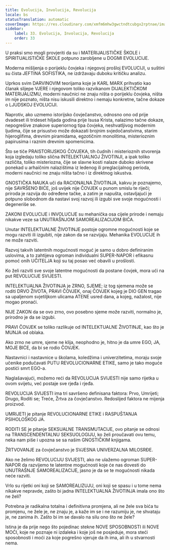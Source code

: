 ```yaml
---
title: Evolucija, Involucija, Revolucija
locale: bs
statusTranslation: automatic
coverImage: https://res.cloudinary.com/xmfm6mhw3gwctndtcubgx2rptnae/image/upload/v1740337243/small_cover_educacion_fundamental_a051170f1c.webp
sidebar:
    label: 33. Evolucija, Involucija, Revolucija
    order: 33
---
```

U praksi smo mogli provjeriti da su i MATERIJALISTIČKE ŠKOLE i SPIRITUALISTIČKE ŠKOLE potpuno zarobljene u DOGMI EVOLUCIJE.

Moderna mišljenja o porijeklu čovjeka i njegovoj prošloj EVOLUCIJI, u suštini su čista JEFTINA SOFISTIKA, ne izdržavaju duboku kritičku analizu.

Uprkos svim DARVINOVIM teorijama koje je KARL MARX prihvatio kao članak slijepe VJERE i njegovom toliko razvikanom DIJALEKTIČKOM MATERIJALIZMU, moderni naučnici ne znaju ništa o porijeklu čovjeka, ništa im nije poznato, ništa nisu iskusili direktno i nemaju konkretne, tačne dokaze o LJUDSKOJ EVOLUCIJI.

Naprotiv, ako uzmemo istorijsko čovječanstvo, odnosno ono od prije dvadeset ili trideset hiljada godina prije Isusa Krista, nalazimo tačne dokaze, nepogrešive znakove superiornog tipa čovjeka, neshvatljivog modernim ljudima, čije se prisustvo može dokazati brojnim svjedočanstvima, starim hijeroglifima, drevnim piramidama, egzotičnim monolitima, misterioznim papirusima i raznim drevnim spomenicima.

Što se tiče PRAISTORIJSKOG ČOVJEKA, tih čudnih i misterioznih stvorenja koja izgledaju toliko slična INTELEKTUALNOJ ŽIVOTINJI, a ipak toliko različita, toliko misteriozna, čije se slavne kosti nalaze duboko skrivene ponekad u arhaičnim nalazištima iz ledenog ili preglacijalnog perioda, moderni naučnici ne znaju ništa tačno i iz direktnog iskustva.

GNOSTIČKA NAUKA uči da RACIONALNA ŽIVOTINJA, kakvu je poznajemo, nije SAVRŠENO BIĆE, još uvijek nije ČOVJEK u punom smislu te riječi; priroda je razvija do određene tačke, a zatim je napušta, ostavljajući je potpuno slobodnom da nastavi svoj razvoj ili izgubi sve svoje mogućnosti i degeneriše se.

ZAKONI EVOLUCIJE i INVOLUCIJE su mehanička osa cijele prirode i nemaju nikakve veze sa UNUTRAŠNJOM SAMOREALIZACIJOM BIĆA.

Unutar INTELEKTUALNE ŽIVOTINJE postoje ogromne mogućnosti koje se mogu razviti ili izgubiti, nije zakon da se razvijaju. Mehanika EVOLUCIJE ih ne može razviti.

Razvoj takvih latentnih mogućnosti moguć je samo u dobro definiranim uslovima, a to zahtijeva ogroman individualni SUPER-NAPOR i efikasnu pomoć onih UČITELJA koji su taj posao već obavili u prošlosti.

Ko želi razviti sve svoje latentne mogućnosti da postane čovjek, mora ući na put REVOLUCIJE SVIJESTI.

INTELEKTUALNA ŽIVOTINJA je ZRNO, SJEME; iz tog sjemena može se roditi DRVO ŽIVOTA, PRAVI ČOVJEK, onaj ČOVJEK kojeg je DIO GEN tragao sa upaljenom svjetiljkom ulicama ATENE usred dana, a kojeg, nažalost, nije mogao pronaći.

NIJE ZAKON da se ovo zrno, ovo posebno sjeme može razviti, normalno je, prirodno je da se izgubi.

PRAVI ČOVJEK se toliko razlikuje od INTELEKTUALNE ŽIVOTINJE, kao što je MUNJA od oblaka.

Ako zrno ne umre, sjeme ne klija, neophodno je, hitno je da umre EGO, JA, MOJE BIĆE, da bi se rodio ČOVJEK.

Nastavnici i nastavnice u školama, koledžima i univerzitetima, moraju svoje učenike podučavati PUTU REVOLUCIONARNE ETIKE, samo je tako moguće postići smrt EGO-a.

Naglašavajući, možemo reći da REVOLUCIJA SVIJESTI nije samo rijetka u ovom svijetu, već postaje sve rjeđa i rjeđa.

REVOLUCIJA SVIJESTI ima tri savršeno definisana faktora: Prvo, Umrijeti; Drugo, Roditi se; Treće, Žrtva za čovječanstvo. Redoslijed faktora ne mijenja proizvod.

UMRIJETI je pitanje REVOLUCIONARNE ETIKE i RASPUŠTANJA PSIHOLOŠKOG JA.

RODITI SE je pitanje SEKSUALNE TRANSMUTACIJE, ovo pitanje se odnosi na TRANSCENDENTALNU SEKSUOLOGIJU, ko želi proučavati ovu temu, neka nam piše i upozna se sa našim GNOSTIČKIM knjigama.

ŽRTVOVANJE za čovječanstvo je SVJESNA UNIVERZALNA MILOSRĐE.

Ako ne želimo REVOLUCIJU SVIJESTI, ako ne ulažemo ogroman SUPER-NAPOR da razvijemo te latentne mogućnosti koje će nas dovesti do UNUTRAŠNJE SAMOREALIZACIJE, jasno je da se te mogućnosti nikada neće razviti.

Vrlo su rijetki oni koji se SAMOREALIZUJU, oni koji se spasu i u tome nema nikakve nepravde, zašto bi jadna INTELEKTUALNA ŽIVOTINJA imala ono što ne želi?

Potrebna je radikalna totalna i definitivna promjena, ali ne žele sva bića tu promjenu, ne žele je, ne znaju je, a kaže im se i ne razumiju je, ne shvataju je, ne zanima ih. Zašto bi im se davalo na silu ono što ne žele?

Istina je da prije nego što pojedinac stekne NOVE SPOSOBNOSTI ili NOVE MOĆI, koje ne poznaje ni izdaleka i koje još ne posjeduje, mora steći sposobnosti i moći za koje pogrešno vjeruje da ih ima, ali ih u stvarnosti nema.

